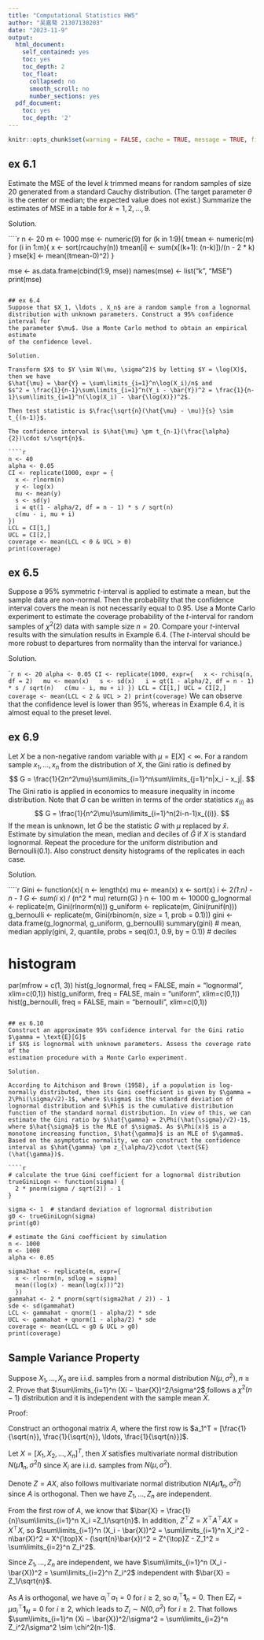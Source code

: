 ```yaml
---
title: "Computational Statistics HW5"
author: "吴嘉骜 21307130203"
date: "2023-11-9"
output:
  html_document:
    self_contained: yes
    toc: yes
    toc_depth: 2
    toc_float:
      collapsed: no
      smooth_scroll: no
      number_sections: yes
  pdf_document:
    toc: yes
    toc_depth: '2'
---
```


```{=html}
<style type="text/css">
h1.title{
  font-size: 38px;
  color: DarkRed;
  text-align: center;
}
h4.author{
  font-size: 18px;
  color: DarkRed;
  text-align: center;
}
h4.date {
  font-size: 18px;
  font-family: "Times New Roman", Times, serif;
  color: DarkBlue;
  text-align: center;
}

</style>
```
```r
knitr::opts_chunk$set(warning = FALSE, cache = TRUE, message = TRUE, fig.align = "center")
```
## ex 6.1
Estimate the MSE of the level $k$ trimmed means for random samples of size
20 generated from a standard Cauchy distribution. (The target parameter $\theta$
is the center or median; the expected value does not exist.) Summarize the
estimates of MSE in a table for $k = 1, 2, \ldots , 9$.

Solution.

````r
n <- 20
m <- 1000
mse <- numeric(9)
for (k in 1:9){
  tmean <- numeric(m)
  for (i in 1:m){
    x <- sort(rcauchy(n))
    tmean[i] <- sum(x[(k+1): (n-k)])/(n - 2 * k)
  }
  mse[k] <- mean((tmean-0)^2)
}

mse <- as.data.frame(cbind(1:9, mse))
names(mse) <- list("k", "MSE")
print(mse)
```

## ex 6.4
Suppose that $X_1, \ldots , X_n$ are a random sample from a lognormal 
distribution with unknown parameters. Construct a 95% confidence interval for
the parameter $\mu$. Use a Monte Carlo method to obtain an empirical estimate
of the confidence level.

Solution.

Transform $X$ to $Y \sim N(\mu, \sigma^2)$ by letting $Y = \log(X)$, then we have
$\hat{\mu} = \bar{Y} = \sum\limits_{i=1}^n\log(X_i)/n$ and 
$s^2 = \frac{1}{n-1}\sum\limits_{i=1}^n(Y_i - \bar{Y})^2 = \frac{1}{n-1}\sum\limits_{i=1}^n(\log(X_i) - \bar{\log(X)})^2$.

Then test statistic is $\frac{\sqrt{n}(\hat{\mu} - \mu)}{s} \sim t_{(n-1)}$.

The confidence interval is $\hat{\mu} \pm t_{n-1}(\frac{\alpha}{2})\cdot s/\sqrt{n}$.

````r
n <- 40
alpha <- 0.05
CI <- replicate(1000, expr = {
  x <- rlnorm(n)
  y <- log(x)
  mu <- mean(y)
  s <- sd(y)
  i = qt(1 - alpha/2, df = n - 1) * s / sqrt(n)
  c(mu - i, mu + i)
})
LCL = CI[1,]
UCL = CI[2,]
coverage <- mean(LCL < 0 & UCL > 0)
print(coverage)
```

## ex 6.5
Suppose a 95% symmetric $t$-interval is applied to estimate a mean, but the
sample data are non-normal. Then the probability that the confidence interval
covers the mean is not necessarily equal to 0.95. Use a Monte Carlo experiment
to estimate the coverage probability of the $t$-interval for random samples of
$\chi^2(2)$ data with sample size $n = 20$. Compare your $t$-interval results with the
simulation results in Example 6.4. (The $t$-interval should be more robust to
departures from normality than the interval for variance.)

Solution.

````r
n <- 20
alpha <- 0.05
CI <- replicate(1000, expr={
  x <- rchisq(n, df = 2)
  mu <- mean(x)
  s <- sd(x)
  i = qt(1 - alpha/2, df = n - 1) * s / sqrt(n)
  c(mu - i, mu + i)
})
LCL = CI[1,]
UCL = CI[2,]
coverage <- mean(LCL < 2 & UCL > 2)
print(coverage)
```
We can observe that the confidence level is lower than 95%, whereas in Example 6.4, it is almost equal to the preset level.


## ex 6.9
Let $X$ be a non-negative random variable with $\mu = \text{E}[X] < \infty$. For a random
sample $x_1, \ldots , x_n$ from the distribution of $X$, the Gini ratio is defined by
$$
G = \frac{1}{2n^2\mu}\sum\limits_{i=1}^n\sum\limits_{j=1}^n|x_i - x_j|.
$$
The Gini ratio is applied in economics to measure inequality in income distribution. 
Note that $G$ can be written in terms of the order statistics $x_{(i)}$ as
$$
G = \frac{1}{n^2\mu}\sum\limits_{i=1}^n(2i-n-1)x_{(i)}.
$$
If the mean is unknown, let $\hat{G}$ be the statistic $G$ with $\mu$ replaced by $\hat{x}$. Estimate
by simulation the mean, median and deciles of $\hat{G}$ if $X$ is standard lognormal.
Repeat the procedure for the uniform distribution and Bernoulli(0.1). Also
construct density histograms of the replicates in each case.

Solution.

````r
Gini <- function(x){
  n <- length(x)
  mu <- mean(x)
  x <- sort(x)
  i <- 2*(1:n) - n - 1
  G <- sum(i * x) / (n^2 * mu)
  return(G)
}
n <- 100
m <- 10000
g_lognormal <- replicate(m, Gini(rlnorm(n)))
g_uniform <- replicate(m, Gini(runif(n)))
g_bernoulli <- replicate(m, Gini(rbinom(n, size = 1, prob = 0.1)))
gini <- data.frame(g_lognormal, g_uniform, g_bernoulli)
summary(gini) # mean, median
apply(gini, 2, quantile, probs = seq(0.1, 0.9, by = 0.1)) # deciles

# histogram
par(mfrow = c(1, 3))
hist(g_lognormal, freq = FALSE, main = "lognormal", xlim=c(0,1))
hist(g_uniform, freq = FALSE, main = "uniform", xlim=c(0,1))
hist(g_bernoulli, freq = FALSE, main = "bernoulli", xlim=c(0,1))
```

## ex 6.10
Construct an approximate 95% confidence interval for the Gini ratio $\gamma = \text{E}[G]$
if $X$ is lognormal with unknown parameters. Assess the coverage rate of the
estimation procedure with a Monte Carlo experiment.

Solution.

According to Aitchison and Brown (1958), if a population is log-normally distributed, then its Gini coefficient is given by $\gamma = 2\Phi(\sigma/√2)-1$, where $\sigma$ is the standard deviation of lognormal distribution and $\Phi$ is the cumulative distribution function of the standard normal distribution. In view of this, we can estimate the Gini ratio by $\hat{\gamma} = 2\Phi(\hat{\sigma}/√2)-1$, where $\hat{\sigma}$ is the MLE of $\sigma$. As $\Phi(x)$ is a monotone increasing function, $\hat{\gamma}$ is an MLE of $\gamma$. Based on the asymptotic normality, we can construct the confidence interval as $\hat{\gamma} \pm z_{\alpha/2}\cdot \text{SE}(\hat{\gamma})$.

````r
# calculate the true Gini coefficient for a lognormal distribution
trueGiniLogn <- function(sigma) {
  2 * pnorm(sigma / sqrt(2)) - 1
}

sigma <- 1  # standard deviation of lognormal distribution
g0 <- trueGiniLogn(sigma)
print(g0)

# estimate the Gini coefficient by simulation
n <- 1000
m <- 1000
alpha <- 0.05

sigma2hat <- replicate(m, expr={
  x <- rlnorm(n, sdlog = sigma)
  mean((log(x) - mean(log(x)))^2)
  })
gammahat <- 2 * pnorm(sqrt(sigma2hat / 2)) - 1
sde <- sd(gammahat)
LCL <- gammahat - qnorm(1 - alpha/2) * sde
UCL <- gammahat + qnorm(1 - alpha/2) * sde
coverage <- mean(LCL < g0 & UCL > g0)
print(coverage)
```


## Sample Variance Property
Suppose $X_1, . . . , X_n$ are i.i.d. samples from a normal distribution $N(\mu, \sigma^2), n\geq 2$.
Prove that $\sum\limits_{i=1}^n (Xi − \bar{X})^2/\sigma^2$ follows a $\chi^2(n-1)$ distribution and it is independent
with the sample mean $\bar{X}$.

Proof:

Construct an orthogonal matrix $A$, where the first row is $a_1^T = [\frac{1}{\sqrt{n}}, \frac{1}{\sqrt{n}}, \ldots, \frac{1}{\sqrt{n}}]$.

Let $X = [X_1, X_2, \ldots, X_n]^T$, then $X$ satisfies multivariate normal distribution $N(\mu \mathbf{1}_n, \sigma^2I)$ since $X_i$ are i.i.d. samples from $N(\mu, \sigma^2)$.

Denote $Z = AX$, also follows multivariate normal distribution $N(A\mu \mathbf{1}_n, \sigma^2I)$ since $A$ is orthogonal.
Then we have $Z_1, \ldots, Z_n$ are independent.

From the first row of $A$, we know that $\bar{X} = \frac{1}{n}\sum\limits_{i=1}^n X_i =Z_1/\sqrt{n}$.
In addition, $Z^{\top}Z = X^{\top}A^{\top}AX=X^{\top}X$, so $\sum\limits_{i=1}^n (X_i - \bar{X})^2 = \sum\limits_{i=1}^n X_i^2 -  n\bar{X}^2 = X^{\top}X - (\sqrt{n}\bar{x})^2 = Z^{\top}Z - Z_1^2 = \sum\limits_{i=2}^n Z_i^2$.

Since $Z_1, \ldots, Z_n$ are independent, we have $\sum\limits_{i=1}^n (X_i - \bar{X})^2 = \sum\limits_{i=2}^n Z_i^2$ independent with $\bar{X} = Z_1/\sqrt{n}$. 

As $A$ is orthogonal, we have $a_i^{\top}a_1 = 0$ for $i \geq 2$, so $a_i^{\top}\mathbf{1}_n = 0$.
Then $\text{E}Z_i = \mu a_i^{\top}\mathbf{1}_N = 0$ for $i \geq 2$, which leads to $Z_i \sim N(0, \sigma^2)$ for $i \geq 2$.
That follows $\sum\limits_{i=1}^n (Xi − \bar{X})^2/\sigma^2 = \sum\limits_{i=2}^n Z_i^2/\sigma^2 \sim \chi^2(n-1)$.